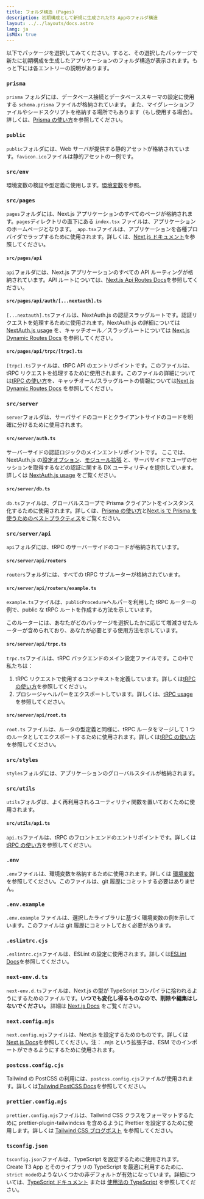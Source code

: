 ```yaml
---
title: フォルダ構造 (Pages)
description: 初期構成として新規に生成されたT3 Appのフォルダ構造
layout: ../../layouts/docs.astro
lang: ja
isMdx: true
---
```



以下でパッケージを選択してみてください。すると、その選択したパッケージで新たに初期構成を生成したアプリケーションのフォルダ構造が表示されます。もっと下には各エントリーの説明があります。

<Form />

<Diagram />

<div data-components="prisma">

### `prisma`

`prisma` フォルダには、データベース接続とデータベーススキーマの設定に使用する `schema.prisma` ファイルが格納されています。
また、マイグレーションファイルやシードスクリプトを格納する場所でもあります（もし使用する場合）。
詳しくは、[Prisma の使い方](/ja/usage/prisma)を参照してください。

</div>
<div>

### `public`

`public`フォルダには、Web サーバが提供する静的アセットが格納されています。`favicon.ico`ファイルは静的アセットの一例です。

</div>
<div>

### `src/env`

環境変数の検証や型定義に使用します。[環境変数](usage/env-variables)を参照。

</div>
<div>

### `src/pages`

`pages`フォルダには、Next.js アプリケーションのすべてのページが格納されます。`pages`ディレクトリの直下にある `index.tsx` ファイルは、アプリケーションのホームページとなります。`_app.tsx`ファイルは、アプリケーションを各種プロバイダでラップするために使用されます。詳しくは、[Next.js ドキュメント](https://nextjs.org/docs/basic-features/pages)を参照してください。

</div>
<div data-components="nextauth trpc">

#### `src/pages/api`

`api`フォルダには、Next.js アプリケーションのすべての API ルーティングが格納されています。API ルートについては、[Next.js Api Routes Docs](https://nextjs.org/docs/api-routes/introduction)を参照してください。

</div>
<div data-components="nextauth">

#### `src/pages/api/auth/[...nextauth].ts`

`[...nextauth].ts`ファイルは、NextAuth.js の認証スラッグルートです。認証リクエストを処理するために使用されます。NextAuth.js の詳細については [NextAuth.js usage](usage/next-auth) を、キャッチオール／スラッグルートについては [Next.js Dynamic Routes Docs](https://nextjs.org/docs/routing/dynamic-routes) を参照してください。

</div>
<div data-components="trpc">

#### `src/pages/api/trpc/[trpc].ts`

`[trpc].ts`ファイルは、tRPC API のエントリポイントです。このファイルは、tRPC リクエストを処理するために使用されます。このファイルの詳細については[tRPC の使い方](usage/trpc#-pagesapitrpctrpcts)を、キャッチオール/スラッグルートの情報については[Next.js Dynamic Routes Docs](https://nextjs.org/docs/routing/dynamic-routes) を参照してください。

</div>
<div data-components="trpc prisma nextauth">

### `src/server`

`server`フォルダは、サーバサイドのコードとクライアントサイドのコードを明確に分けるために使用されます。

</div>
<div data-components="nextauth+trpc">

#### `src/server/auth.ts`

サーバーサイドの認証ロジックのメインエントリポイントです。
ここでは、NextAuth.js の[設定オプション](usage/next-auth)、[モジュール拡張](usage/next-auth#inclusion-of-userid-on-the-session) と、サーバサイドでユーザのセッションを取得するなどの認証に関する DX ユーティリティを提供しています。詳しくは [NextAuth.js usage](usage/next-auth#usage-with-trpc) をご覧ください。

</div>
<div data-components="prisma">

#### `src/server/db.ts`

`db.ts`ファイルは、グローバルスコープで Prisma クライアントをインスタンス化するために使用されます。詳しくは、[Prisma の使い方](usage/prisma#prisma-client)と[Next.js で Prisma を使うためのベストプラクティス](https://www.prisma.io/docs/guides/database/troubleshooting-orm/help-articles/nextjs-prisma-client-dev-practices)をご覧ください。

</div>
<div data-components="trpc">

### `src/server/api`

`api`フォルダには、tRPC のサーバーサイドのコードが格納されています。

</div>
<div data-components="trpc">

#### `src/server/api/routers`

`routers`フォルダには、すべての tRPC サブルーターが格納されています。

</div>
<div data-components="trpc">

#### `src/server/api/routers/example.ts`

`example.ts`ファイルは、`publicProcedure`ヘルパーを利用した tRPC ルーターの例で、public な tRPC ルートを作成する方法を示しています。

このルーターには、あなたがどのパッケージを選択したかに応じて増減させたルーターが含められており、あなたが必要とする使用方法を示しています。

</div>
<div data-components="trpc">

#### `src/server/api/trpc.ts`

`trpc.ts`ファイルは、tRPC バックエンドのメイン設定ファイルです。この中で私たちは：

1. tRPC リクエストで使用するコンテキストを定義しています。詳しくは[tRPC の使い方](usage/trpc#-serverapitrpcts)を参照してください。
2. プロシージャヘルパーをエクスポートしています。詳しくは、[tRPC usage](usage/trpc#-serverapitrpcts) を参照してください。

</div>

<div data-components="trpc">

#### `src/server/api/root.ts`

`root.ts` ファイルは、ルータの型定義と同様に、tRPC ルータをマージして 1 つのルータとしてエクスポートするために使用されます。詳しくは[tRPC の使い方](usage/trpc#-serverapirootts)を参照してください。

</div>
<div>

### `src/styles`

`styles`フォルダには、アプリケーションのグローバルスタイルが格納されます。

</div>
<div data-components="trpc">

### `src/utils`

`utils`フォルダは、よく再利用されるユーティリティ関数を置いておくために使用されます。

</div>
<div data-components="trpc">

#### `src/utils/api.ts`

`api.ts`ファイルは、tRPC のフロントエンドのエントリポイントです。詳しくは[tRPC の使い方](usage/trpc#-utilsapits)を参照してください。

</div>
<div>

### `.env`

`.env`ファイルは、環境変数を格納するために使用されます。詳しくは [環境変数](usage/env-variables) を参照してください。このファイルは、git 履歴にコミットする必要はありません。

</div>
<div>

### `.env.example`

`.env.example` ファイルは、選択したライブラリに基づく環境変数の例を示しています。このファイルは git 履歴にコミットしておく必要があります。

</div>
<div>

### `.eslintrc.cjs`

`.eslintrc.cjs`ファイルは、ESLint の設定に使用されます。詳しくは[ESLint Docs](https://eslint.org/docs/latest/user-guide/configuring/configuration-files)を参照してください。

</div>
<div>

### `next-env.d.ts`

`next-env.d.ts`ファイルは、Next.js の型が TypeScript コンパイラに拾われるようにするためのファイルです。**いつでも変化し得るものなので、削除や編集はしないでください。** 詳細は [Next.js Docs](https://nextjs.org/docs/basic-features/typescript#existing-projects) をご覧ください。

</div>
<div>

### `next.config.mjs`

`next.config.mjs`ファイルは、Next.js を設定するためのものです。詳しくは[Next.js Docs](https://nextjs.org/docs/api-reference/next.config.js/introduction)を参照してください。注： .mjs という拡張子は、ESM でのインポートができるようにするために使用されます。

</div>
<div data-components="tailwind">

### `postcss.config.cjs`

Tailwind の PostCSS の利用には、`postcss.config.cjs`ファイルが使用されます。詳しくは[Tailwind PostCSS Docs](https://tailwindcss.com/docs/installation/using-postcss)を参照してください。

</div>
<div data-components="tailwind">

### `prettier.config.mjs`

`prettier.config.mjs`ファイルは、Tailwind CSS クラスをフォーマットするために prettier-plugin-tailwindcss を含めるように Prettier を設定するために使用します。詳しくは [Tailwind CSS ブログポスト](https://tailwindcss.com/blog/automatic-class-sorting-with-prettier) を参照してください。

</div>
<div>

### `tsconfig.json`

`tsconfig.json`ファイルは、TypeScript を設定するために使用されます。Create T3 App とそのライブラリの TypeScript を最適に利用するために、`strict mode`のようないくつかの非デフォルトが有効になっています。詳細については、[TypeScript ドキュメント](https://www.typescriptlang.org/docs/handbook/tsconfig-json.html) または [使用法の TypeScript](usage/typescript) を参照してください。

</div>
